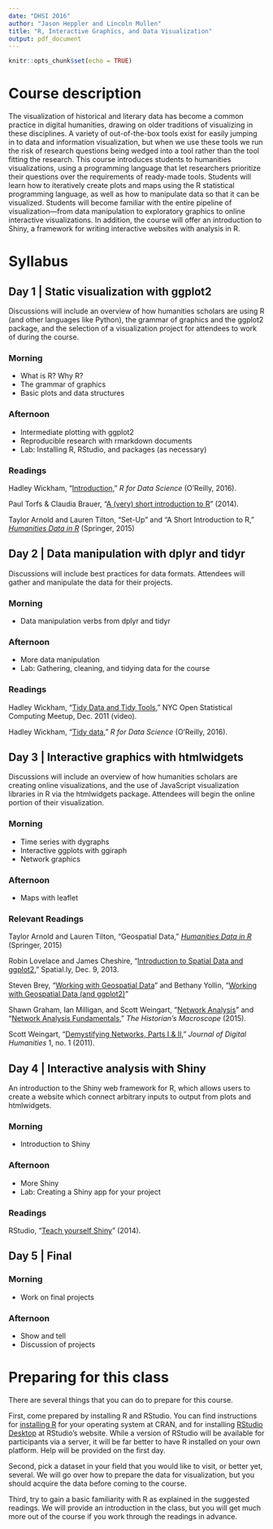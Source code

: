 ```yaml
---
date: "DHSI 2016"
author: "Jason Heppler and Lincoln Mullen"
title: "R, Interactive Graphics, and Data Visualization"
output: pdf_document
---
```


```r
knitr::opts_chunk$set(echo = TRUE)
```

# Course description

The visualization of historical and literary data has become a common practice in digital humanities, drawing on older traditions of visualizing in these disciplines. A variety of out-of-the-box tools exist for easily jumping in to data and information visualization, but when we use these tools we run the risk of research questions being wedged into a tool rather than the tool fitting the research. This course introduces students to humanities visualizations, using a programming language that let researchers prioritize their questions over the requirements of ready-made tools. Students will learn how to iteratively create plots and maps using the R statistical programming language, as well as how to manipulate data so that it can be visualized. Students will become familiar with the entire pipeline of visualization---from data manipulation to exploratory graphics to online interactive visualizations. In addition, the course will offer an introduction to Shiny, a framework for writing interactive websites with analysis in R.

# Syllabus

## Day 1 | Static visualization with ggplot2

Discussions will include an overview of how humanities scholars are using R (and other languages like Python), the grammar of graphics and the ggplot2 package, and the selection of a visualization project for attendees to work of during the course.

### Morning

- What is R? Why R?
- The grammar of graphics
- Basic plots and data structures

### Afternoon

- Intermediate plotting with ggplot2
- Reproducible research with rmarkdown documents
- Lab: Installing R, RStudio, and packages (as necessary)

### Readings

Hadley Wickham, "[Introduction](http://r4ds.had.co.nz/introduction.html)," *R for Data Science* (O'Reilly, 2016).

Paul Torfs & Claudia Brauer, "[A (very) short introduction to R](https://cran.r-project.org/doc/contrib/Torfs+Brauer-Short-R-Intro.pdf)" (2014).

Taylor Arnold and Lauren Tilton, "Set-Up" and "A Short Introduction to R," *[Humanities Data in R](http://www.springer.com/us/book/9783319207018)* (Springer, 2015)

## Day 2 | Data manipulation with dplyr and tidyr

Discussions will include best practices for data formats. Attendees will gather and manipulate the data for their projects.

### Morning

- Data manipulation verbs from dplyr and tidyr

### Afternoon

- More data manipulation
- Lab: Gathering, cleaning, and tidying data for the course

### Readings

Hadley Wickham, "[Tidy Data and Tidy Tools](http://vimeo.com/33727555)," NYC Open Statistical Computing Meetup, Dec. 2011 (video).

Hadley Wickham, "[Tidy data](http://r4ds.had.co.nz/tidy-data.html)," *R for Data Science* (O'Reilly, 2016).

## Day 3 | Interactive graphics with htmlwidgets

Discussions will include an overview of how humanities scholars are creating online visualizations, and the use of JavaScript visualization libraries in R via the htmlwidgets package. Attendees will begin the online portion of their visualization.

### Morning

- Time series with dygraphs
- Interactive ggplots with ggiraph
- Network graphics

### Afternoon

- Maps with leaflet

### Relevant Readings

Taylor Arnold and Lauren Tilton, "Geospatial Data," *[Humanities Data in R](http://www.springer.com/us/book/9783319207018)* (Springer, 2015)

Robin Lovelace and James Cheshire, "[Introduction to Spatial Data and ggplot2](http://spatial.ly/2013/12/introduction-spatial-data-ggplot2/)," Spatial.ly, Dec. 9, 2013.

Steven Brey, "[Working with Geospatial Data](http://mazamascience.com/WorkingWithData/?p=1277)" and Bethany Yollin, "[Working with Geospatial Data (and ggplot2)](http://mazamascience.com/WorkingWithData/?p=1494)"

Shawn Graham, Ian Milligan, and Scott Weingart, "[Network Analysis](http://www.themacroscope.org/?page_id=889)" and "[Network Analysis Fundamentals](http://www.themacroscope.org/?page_id=892)," *The Historian's Macroscope* (2015).

Scott Weingart, "[Demystifying Networks, Parts I & II](http://journalofdigitalhumanities.org/1-1/demystifying-networks-by-scott-weingart/)," *Journal of Digital Humanities* 1, no. 1 (2011).

## Day 4 | Interactive analysis with Shiny

An introduction to the Shiny web framework for R, which allows users to create a website which connect arbitrary inputs to output from plots and htmlwidgets.

### Morning

- Introduction to Shiny

### Afternoon

- More Shiny
- Lab: Creating a Shiny app for your project

### Readings

RStudio, "[Teach yourself Shiny](http://shiny.rstudio.com/tutorial/)" (2014).

## Day 5 | Final

### Morning

- Work on final projects

### Afternoon

- Show and tell
- Discussion of projects

# Preparing for this class

There are several things that you can do to prepare for this course.

First, come prepared by installing R and RStudio. You can find instructions for [installing R](https://cloud.r-project.org/) for your operating system at CRAN, and for installing [RStudio Desktop](https://www.rstudio.com/products/rstudio/#Desktop) at RStudio's website. While a version of RStudio will be available for participants via a server, it will be far better to have R installed on your own platform. Help will be provided on the first day.

Second, pick a dataset in your field that you would like to visit, or better yet, several. We will go over how to prepare the data for visualization, but you should acquire the data before coming to the course.

Third, try to gain a basic familiarity with R as explained in the suggested readings. We will provide an introduction in the class, but you will get much more out of the course if you work through the readings in advance.
